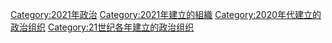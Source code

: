 {{Cat topic in year|topic=建立的政治组织|year=2021}}

[[Category:2021年政治|Category:2021年政治]]
[[Category:2021年建立的組織|Category:2021年建立的組織]]
[[Category:2020年代建立的政治组织|Category:2020年代建立的政治组织]]
[[Category:21世纪各年建立的政治组织|Category:21世纪各年建立的政治组织]]
